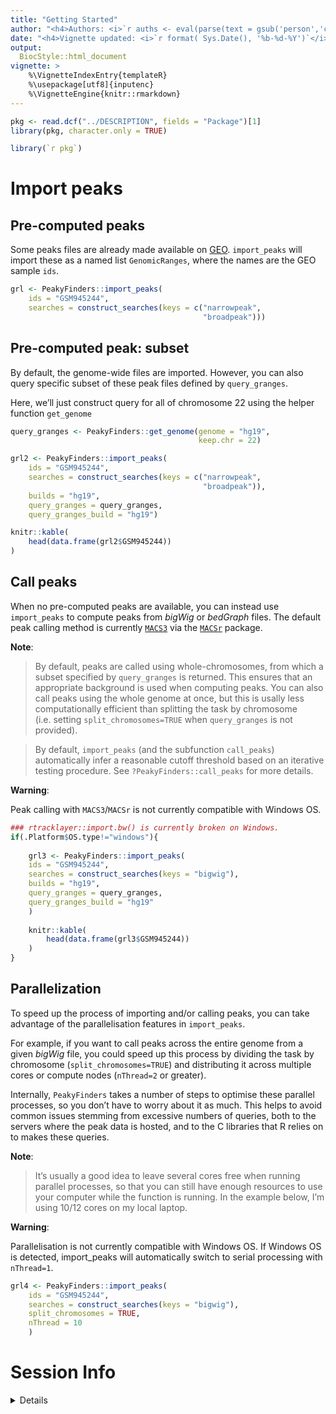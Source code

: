 ```yaml
---
title: "Getting Started" 
author: "<h4>Authors: <i>`r auths <- eval(parse(text = gsub('person','c',read.dcf('../DESCRIPTION', fields = 'Authors@R'))));paste(auths[names(auths)=='given'],auths[names(auths)=='family'], collapse = ', ')`</i></h4>" 
date: "<h4>Vignette updated: <i>`r format( Sys.Date(), '%b-%d-%Y')`</i></h4>"
output:
  BiocStyle::html_document
vignette: >
    %\VignetteIndexEntry{templateR} 
    %\usepackage[utf8]{inputenc}
    %\VignetteEngine{knitr::rmarkdown}
---
```



```r
pkg <- read.dcf("../DESCRIPTION", fields = "Package")[1]
library(pkg, character.only = TRUE)
```


```R
library(`r pkg`)
```

# Import peaks

## Pre-computed peaks

Some peaks files are already made available on [GEO](https://www.ncbi.nlm.nih.gov/geo/). 
`import_peaks` will import these as a named list `GenomicRanges`, 
where the names are the GEO sample `ids`. 

```r
grl <- PeakyFinders::import_peaks(
    ids = "GSM945244",
    searches = construct_searches(keys = c("narrowpeak",
                                           "broadpeak"))) 
```


## Pre-computed peak: subset

By default, the genome-wide files are imported.
However, you can also query specific subset of these peak files
defined by `query_granges`. 

Here, we'll just construct query for all of chromosome 22 
using the helper function `get_genome`

```r
query_granges <- PeakyFinders::get_genome(genome = "hg19",
                                          keep.chr = 22)

grl2 <- PeakyFinders::import_peaks(
    ids = "GSM945244",
    searches = construct_searches(keys = c("narrowpeak",
                                           "broadpeak")),
    builds = "hg19",
    query_granges = query_granges,
    query_granges_build = "hg19") 

knitr::kable(
    head(data.frame(grl2$GSM945244))
)
```

## Call peaks

When no pre-computed peaks are available, you can instead use `import_peaks` to compute peaks from *bigWig* or *bedGraph* files. The default peak calling method is currently [`MACS3`](https://github.com/macs3-project/MACS) via the [`MACSr`](http://www.bioconductor.org/packages/release/bioc/html/MACSr.html) package. 

**Note**: 

> By default, peaks are called using whole-chromosomes, from which a subset specified by `query_granges` is returned. This ensures that an appropriate background is used when computing peaks. You can also call peaks using the whole genome at once, but this is usally less computationally efficient than splitting the task by chromosome (i.e. setting `split_chromosomes=TRUE` when `query_granges` is not provided).  

> By default, `import_peaks` (and the subfunction `call_peaks`) automatically infer a reasonable cutoff threshold based on an iterative testing procedure. See `?PeakyFinders::call_peaks` for more details. 

**Warning**: 

Peak calling with `MACS3`/`MACSr` is not currently compatible with Windows OS.

```r
### rtracklayer::import.bw() is currently broken on Windows.
if(.Platform$OS.type!="windows"){
    
    grl3 <- PeakyFinders::import_peaks(
    ids = "GSM945244",
    searches = construct_searches(keys = "bigwig"),
    builds = "hg19",
    query_granges = query_granges,
    query_granges_build = "hg19"
    ) 
    
    knitr::kable(
        head(data.frame(grl3$GSM945244))
    )
} 
```

## Parallelization

To speed up the process of importing and/or calling peaks, 
you can take advantage of the parallelisation features in `import_peaks`. 

For example, if you want to call peaks across the entire genome
from a given *bigWig* file, you could speed up this process by dividing the task by chromosome (`split_chromosomes=TRUE`) and distributing it across multiple cores or compute nodes (`nThread=2` or greater). 

Internally, `PeakyFinders` takes a number of steps to optimise these parallel processes, so you don't have to worry about it as much. This helps to avoid common issues stemming from excessive numbers of queries, both to the servers where the peak data is hosted, and to the C libraries that R relies on to makes these queries.  

**Note**:  

> It's usually a good idea to leave several cores free when running parallel processes, so that you can still have enough resources to use your computer while the function is running. In the example below, I'm using 10/12 cores on my local laptop. 

**Warning**: 

Parallelisation is not currently compatible with Windows OS. 
If Windows OS is detected, import_peaks will automatically switch to serial processing with `nThread=1`.  

```r
grl4 <- PeakyFinders::import_peaks(
    ids = "GSM945244",
    searches = construct_searches(keys = "bigwig"),
    split_chromosomes = TRUE,
    nThread = 10
    )  
```


# Session Info 

<details> 

```r
utils::sessionInfo()
```

</details>  

<br>
